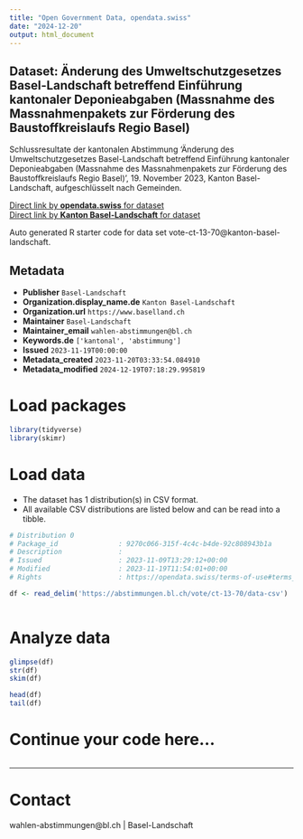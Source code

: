 ```yaml
---
title: "Open Government Data, opendata.swiss"
date: "2024-12-20"
output: html_document
---
```


## Dataset: Änderung des Umweltschutzgesetzes Basel-Landschaft betreffend Einführung kantonaler Deponieabgaben (Massnahme des Massnahmenpakets zur Förderung des Baustoffkreislaufs Regio Basel)

Schlussresultate der kantonalen Abstimmung 'Änderung des Umweltschutzgesetzes Basel-Landschaft betreffend Einführung kantonaler Deponieabgaben (Massnahme des Massnahmenpakets zur Förderung des Baustoffkreislaufs Regio Basel)', 19. November 2023, Kanton Basel-Landschaft, aufgeschlüsselt nach Gemeinden.

[Direct link by **opendata.swiss** for dataset](https://opendata.swiss/de/dataset/anderung-des-umweltschutzgesetzes-basel-landschaft-betreffend-einfuhrung-kantonaler-deponieabga)<br>
[Direct link by **Kanton Basel-Landschaft** for dataset](https://abstimmungen.bl.ch/vote/ct-13-70/data)

Auto generated R starter code for data set vote-ct-13-70@kanton-basel-landschaft.

## Metadata

- **Publisher** `Basel-Landschaft`
- **Organization.display_name.de** `Kanton Basel-Landschaft`
- **Organization.url** `https://www.baselland.ch`
- **Maintainer** `Basel-Landschaft`
- **Maintainer_email** `wahlen-abstimmungen@bl.ch`
- **Keywords.de** `['kantonal', 'abstimmung']`
- **Issued** `2023-11-19T00:00:00`
- **Metadata_created** `2023-11-20T03:33:54.084910`
- **Metadata_modified** `2024-12-19T07:18:29.995819`


# Load packages

```r

library(tidyverse)
library(skimr)

```

# Load data

-   The dataset has 1 distribution(s) in CSV format.
-   All available CSV distributions are listed below and can be read into a tibble.

```r

# Distribution 0
# Package_id               : 9270c066-315f-4c4c-b4de-92c808943b1a
# Description              : 
# Issued                   : 2023-11-09T13:29:12+00:00
# Modified                 : 2023-11-19T11:54:01+00:00
# Rights                   : https://opendata.swiss/terms-of-use#terms_by

df <- read_delim('https://abstimmungen.bl.ch/vote/ct-13-70/data-csv')



```

# Analyze data

```r

glimpse(df)
str(df)
skim(df)

head(df)
tail(df)

```

# Continue your code here...

```r

```

------------------------------------------------------------------------

# Contact

wahlen-abstimmungen@bl.ch | Basel-Landschaft
